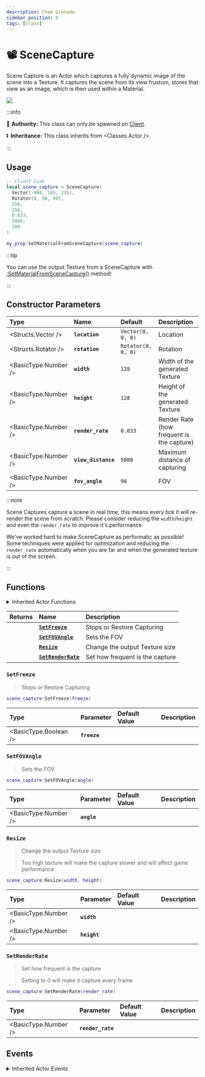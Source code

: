 ```yaml
---
description: Chad Grenade
sidebar_position: 0
tags: [class]
---
```


# 📽️ SceneCapture

Scene Capture is an Actor which captures a fully dynamic image of the scene into a Texture. It captures the scene from its view frustum, stores that view as an image, which is then used within a Material.


![](/img/docs/scenecapture.jpg)

:::info

🏫 **Authority:** This class can only be spawned on [Client](./core-concepts/scripting/authority-concepts).

⏬ **Inheritance:** This class inherits from <Classes.Actor />.

:::


## Usage

```lua
-- Client Side
local scene_capture = SceneCapture(
  Vector(-900, 185, 215),
  Rotator(0, 90, 90),
  256,
  256,
  0.033,
  5000,
  100
)

my_prop:SetMaterialFromSceneCapture(scene_capture)
```

:::tip

You can use the output Texture from a SceneCapture with [:SetMaterialFromSceneCapture()](./scripting-reference/classes/base-classes/paintable.mdx#setmaterialfromscenecapture) method!

:::


## Constructor Parameters

| **Type** | **Name** | **Default** | **Description** |
| :--- | :--- | :--- | :--- |
| <Structs.Vector /> | **`location`** | `Vector(0, 0, 0)` | Location |
| <Structs.Rotator /> | **`rotation`** | `Rotator(0, 0, 0)` | Rotation |
| <BasicType.Number /> | **`width`** | `128` | Width of the generated Texture |
| <BasicType.Number /> | **`height`** | `128` | Height of the generated Texture |
| <BasicType.Number /> | **`render_rate`** | `0.033` | Render Rate (how frequent is the capture) |
| <BasicType.Number /> | **`view_distance`** | `5000` | Maximum distance of capturing |
| <BasicType.Number /> | **`fov_angle`** | `90` | FOV |


:::note

Scene Captures capture a scene in real time, this means every tick it will re-render the scene from scratch. Please consider reducing the `width`/`height` and even the `render_rate` to improve it's performance.

We've worked hard to make SceneCapture as performatic as possible! Some techniques were applied for optimization and reducing the `render_rate` automatically when you are far and when the generated texture is out of the screen.

:::


## Functions


<details><summary>Inherited Actor Functions</summary><BaseActorFunctions /></details>

| **Returns** | **Name** | **Description** |
| :--- | :--- | :--- |
|  | [**`SetFreeze`**](scene-capture#setfreeze) | Stops or Restore Capturing |
|  | [**`SetFOVAngle`**](scene-capture#setfovangle) | Sets the FOV |
|  | [**`Resize`**](scene-capture#resize) | Change the output Texture size |
|  | [**`SetRenderRate`**](scene-capture#setrenderrate) | Set how frequent is the capture |

### **`SetFreeze`**

> Stops or Restore Capturing

```lua
scene_capture:SetFreeze(freeze)
```

| Type | Parameter | Default Value | Description |
| :--- | :--- | :--- | :--- |
| <BasicType.Boolean /> | **`freeze`** |  |


### **`SetFOVAngle`**

> Sets the FOV

```lua
scene_capture:SetFOVAngle(angle)
```

| Type | Parameter | Default Value | Description |
| :--- | :--- | :--- | :--- |
| <BasicType.Number /> | **`angle`** |  |


### **`Resize`**

> Change the output Texture size
> 
> Too high texture will make the capture slower and will affect game performance

```lua
scene_capture:Resize(width, height)
```

| Type | Parameter | Default Value | Description |
| :--- | :--- | :--- | :--- |
| <BasicType.Number /> | **`width`** |  |
| <BasicType.Number /> | **`height`** |  |


### **`SetRenderRate`**

> Set how frequent is the capture
> 
> Setting to 0 will make it capture every frame

```lua
scene_capture:SetRenderRate(render_rate)
```

| Type | Parameter | Default Value | Description |
| :--- | :--- | :--- | :--- |
| <BasicType.Number /> | **`render_rate`** |  |



## Events


<details><summary>Inherited Actor Events</summary><BaseActorEvents /></details>
